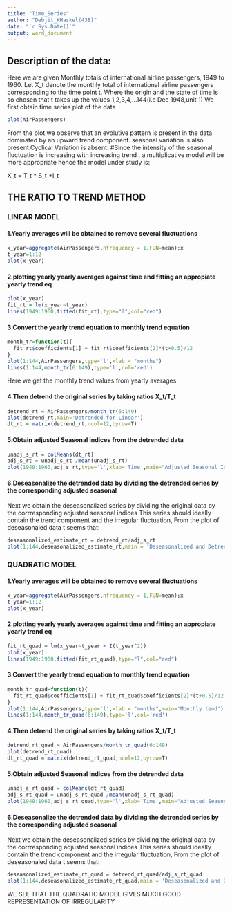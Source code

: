 ---
title: "Time_Series"
author: "Debjit_KHaskel(438)"
date: "`r Sys.Date()`"
output: word_document
---

## Description of the data:

Here we are given Monthly totals of international airline passengers, 1949 to 1960. Let X_t denote the monthly total of international airline passengers corresponding to the time point t. Where the origin and the state of time is so chosen that t takes up the values 1,2,3,4,...144(i.e Dec 1948,unit 1) We first obtain time series plot of the data

```{r}
plot(AirPassengers)
```

From the plot we observe that an evolutive pattern is present in the data dominated by an upward trend component. seasonal variation is also present.Cyclical Variation is absent. #Since the intensity of the seasonal fluctuation is increasing with increasing trend , a multiplicative model will be more appropriate hence the model under study is: 

X_t = T_t * S_t *I_t




## THE RATIO TO TREND METHOD

### LINEAR MODEL

#### 1.Yearly averages will be obtained to remove several fluctuations

```{r}
x_year=aggregate(AirPassengers,nfrequency = 1,FUN=mean);x
t_year=1:12
plot(x_year)
```

#### 2.plotting yearly yearly averages against time and fitting an appropiate yearly trend eq

```{r}
plot(x_year)
fit_rt = lm(x_year~t_year)
lines(1949:1960,fitted(fit_rt),type="l",col="red")
```

#### 3.Convert the yearly trend equation to monthly trend equation

```{r}
month_tr=function(t){
  fit_rt$coefficients[1] + fit_rt$coefficients[2]*(t+0.5)/12
}
plot(1:144,AirPassengers,type='l',xlab = "months")
lines(1:144,month_tr(6:149),type='l',col='red')
```

Here we get the monthly trend values from yearly averages

#### 4.Then detrend the original series by taking ratios X_t/T_t

```{r}
detrend_rt = AirPassengers/month_tr(6:149)
plot(detrend_rt,main='Detrended for Linear')
dt_rt = matrix(detrend_rt,ncol=12,byrow=T)
```

#### 5.Obtain adjusted Seasonal indices from the detrended data

```{r}
unadj_s_rt = colMeans(dt_rt)
adj_s_rt = unadj_s_rt /mean(unadj_s_rt)
plot(1949:1960,adj_s_rt,type='l',xlab='Time',main="Adjusted_Seasonal Idices")
```

#### 6.Deseasonalize the detrended data by dividing the detrended series by the corresponding adjusted seasonal


Next we obtain the deseasonalized series by dividing the original data by the corrresponding adjusted seasonal indices
This series should ideally contain the trend component and the irregular fluctuation,
From the plot of deseasonaled data t seems that: 
```{r}
deseasonalized_estimate_rt = detrend_rt/adj_s_rt
plot(1:144,deseasonalized_estimate_rt,main = 'Deseasonalized and Detrended For Linear',type='l',xlab='time_months')
```

### QUADRATIC MODEL

#### 1.Yearly averages will be obtained to remove several fluctuations

```{r}
x_year=aggregate(AirPassengers,nfrequency = 1,FUN=mean);x
t_year=1:12
plot(x_year)
```

#### 2.plotting yearly yearly averages against time and fitting an appropiate yearly trend eq

```{r}
fit_rt_quad = lm(x_year~t_year + I(t_year^2))
plot(x_year)
lines(1949:1960,fitted(fit_rt_quad),type="l",col="red")
```

#### 3.Convert the yearly trend equation to monthly trend equation

```{r}
month_tr_quad=function(t){
  fit_rt_quad$coefficients[1] + fit_rt_quad$coefficients[2]*(t+0.5)/12 + fit_rt_quad$coefficients[3]*((t+0.5)/12)^2
}
plot(1:144,AirPassengers,type='l',xlab = "months",main='Monthly tend')
lines(1:144,month_tr_quad(6:149),type='l',col='red')
```

#### 4.Then detrend the original series by taking ratios X_t/T_t

```{r}
detrend_rt_quad = AirPassengers/month_tr_quad(6:149)
plot(detrend_rt_quad)
dt_rt_quad = matrix(detrend_rt_quad,ncol=12,byrow=T)
```

#### 5.Obtain adjusted Seasonal indices from the detrended data

```{r}
unadj_s_rt_quad = colMeans(dt_rt_quad)
adj_s_rt_quad = unadj_s_rt_quad /mean(unadj_s_rt_quad)
plot(1949:1960,adj_s_rt_quad,type='l',xlab='Time',main="Adjusted_Seasonal Idices")
```

#### 6.Deseasonalize the detrended data by dividing the detrended series by the corresponding adjusted seasonal
Next we obtain the deseasonalized series by dividing the original data by the corrresponding adjusted seasonal indices
This series should ideally contain the trend component and the irregular fluctuation,
From the plot of deseasonaled data t seems that:
```{r}
deseasonalized_estimate_rt_quad = detrend_rt_quad/adj_s_rt_quad
plot(1:144,deseasonalized_estimate_rt_quad,main = 'Deseasonalized and Detrended for Quadratic Model',type='l',xlab='time_months')
```

WE SEE THAT THE QUADRATIC MODEL GIVES MUCH GOOD REPRESENTATION OF IRREGULARITY
